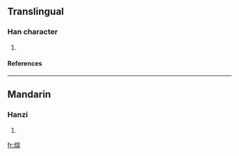==Translingual==

===Han character===
{{Han char|rn=86|rad=火|as=08|sn=12|four=9682<sub>7</sub>|canj=火日月 (FAB)}}

# {{defn|Han|sort=火08}}

====References====
{{Han ref|kx=0674.100|dkj=19124|hdz=32209.060|uh=7128|ud=28968|bh=DA63|bd=55907}}

----

==Mandarin==

===Hanzi===
{{cmn-hanzi|pin=[[fèng]] (feng4)|wg=feng<sup>4</sup>}}

# {{defn|Mandarin}}

[[fr:焨]]